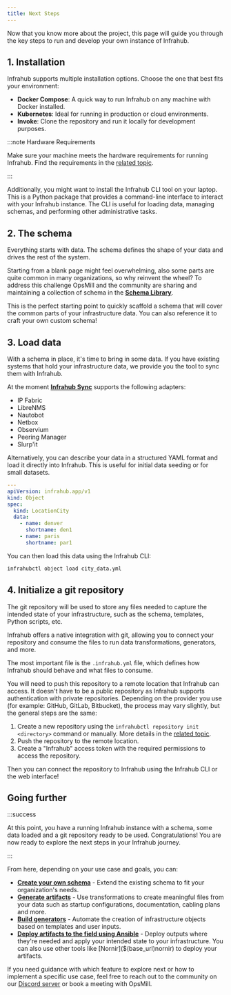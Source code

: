 ```yaml
---
title: Next Steps
---
```


Now that you know more about the project, this page will guide you through the key steps to run and develop your own instance of Infrahub.

## 1. Installation

Infrahub supports multiple installation options. Choose the one that best fits your environment:

- **Docker Compose**: A quick way to run Infrahub on any machine with Docker installed.
- **Kubernetes**: Ideal for running in production or cloud environments.
- **Invoke**: Clone the repository and run it locally for development purposes.

:::note Hardware Requirements

Make sure your machine meets the hardware requirements for running Infrahub. Find the requirements in the [related topic](../topics/hardware-requirements.mdx).

:::

<ReferenceLink title="Infrahub Installation Guide" url="../guides/installation"/>

Additionally, you might want to install the Infrahub CLI tool on your laptop. This is a Python package that provides a command-line interface to interact with your Infrahub instance. The CLI is useful for loading data, managing schemas, and performing other administrative tasks.

<ReferenceLink title="Infrahub CTL Installation Guide" url="$(base_url)python-sdk/guides/installation#all"/>

## 2. The schema

Everything starts with data. The schema defines the shape of your data and drives the rest of the system.

Starting from a blank page might feel overwhelming, also some parts are quite common in many organizations, so why reinvent the wheel? To address this challenge OpsMill and the community are sharing and maintaining a collection of schema in the [**Schema Library**](https://github.com/opsmill/schema-library).

This is the perfect starting point to quickly scaffold a schema that will cover the common parts of your infrastructure data. You can also reference it to craft your own custom schema!

<ReferenceLink title="Use examples from the schema library" url="$(base_url)schema-library"/>

## 3. Load data

With a schema in place, it's time to bring in some data. If you have existing systems that hold your infrastructure data, we provide you the tool to sync them with Infrahub.

At the moment [**Infrahub Sync**](https://github.com/opsmill/infrahub-sync) supports the following adapters:

- IP Fabric
- LibreNMS
- Nautobot
- Netbox
- Observium
- Peering Manager
- Slurp'it

<ReferenceLink title="Sync data from external system using Infrahub Sync" url="$(base_url)sync"/>

Alternatively, you can describe your data in a structured YAML format and load it directly into Infrahub. This is useful for initial data seeding or for small datasets.

```yaml
---
apiVersion: infrahub.app/v1
kind: Object
spec:
  kind: LocationCity
  data:
    - name: denver
      shortname: den1
    - name: paris
      shortname: par1
```

You can then load this data using the Infrahub CLI:

```bash
infrahubctl object load city_data.yml
```

<ReferenceLink title="Load data from YAML files" url="$(base_url)infrahubctl/infrahubctl-object"/>

## 4. Initialize a git repository

The git repository will be used to store any files needed to capture the intended state of your infrastructure, such as the schema, templates, Python scripts, etc.

Infrahub offers a native integration with git, allowing you to connect your repository and consume the files to run data transformations, generators, and more.

The most important file is the `.infrahub.yml` file, which defines how Infrahub should behave and what files to consume.

You will need to push this repository to a remote location that Infrahub can access. It doesn't have to be a public repository as Infrahub supports authentication with private repositories. Depending on the provider you use (for example: GitHub, GitLab, Bitbucket), the process may vary slightly, but the general steps are the same:

1. Create a new repository using the `infrahubctl repository init <directory>` command or manually. More details in the [related topic](../topics/developer-guide#initializing-an-infrahub-repository).
2. Push the repository to the remote location.
3. Create a "Infrahub" access token with the required permissions to access the repository.

Then you can connect the repository to Infrahub using the Infrahub CLI or the web interface!

<ReferenceLink title="Connect a repository to Infrahub" url="../guides/repository"/>

## Going further

:::success

At this point, you have a running Infrahub instance with a schema, some data loaded and a git repository ready to be used. Congratulations! You are now ready to explore the next steps in your Infrahub journey.

:::

From here, depending on your use case and goals, you can:

- [**Create your own schema**](../guides/create-schema) - Extend the existing schema to fit your organization's needs.
- [**Generate artifacts**](../guides/artifact) - Use transformations to create meaningful files from your data such as startup configurations, documentation, cabling plans and more.
- [**Build generators**](../guides/generator) - Automate the creation of infrastructure objects based on templates and user inputs.
- [**Deploy artifacts to the field using Ansible**]($(base_url)ansible) - Deploy outputs where they're needed and apply your intended state to your infrastructure. You can also use other tools like [Nornir]($(base_url)nornir) to deploy your artifacts.

If you need guidance with which feature to explore next or how to implement a specific use case, feel free to reach out to the community on our [Discord server](https://discord.gg/opsmill) or book a meeting with OpsMill.

<ReferenceLink title="Book a meeting with OpsMill" url="https://cal.com/team/opsmill/meet" openInNewTab />

